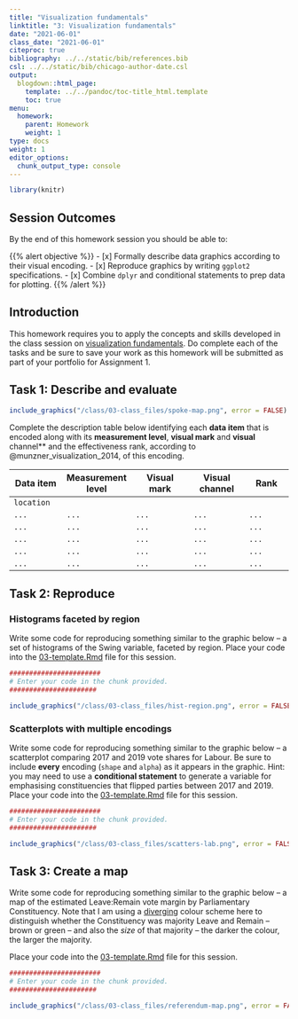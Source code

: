 ```yaml
---
title: "Visualization fundamentals"
linktitle: "3: Visualization fundamentals"
date: "2021-06-01"
class_date: "2021-06-01"
citeproc: true
bibliography: ../../static/bib/references.bib
csl: ../../static/bib/chicago-author-date.csl
output:
  blogdown::html_page:
    template: ../../pandoc/toc-title_html.template
    toc: true
menu:
  homework:
    parent: Homework
    weight: 1
type: docs
weight: 1
editor_options:
  chunk_output_type: console
---
```


```r
library(knitr)
```

## Session Outcomes

By the end of this homework session you should be able to:

{{% alert objective %}}
- [x] Formally describe data graphics according to their visual encoding.
- [x] Reproduce graphics by writing `ggplot2` specifications.
- [x] Combine `dplyr` and conditional statements to prep data for plotting.
{{% /alert %}}

## Introduction

This homework requires you to apply the concepts and skills developed in the class session on [visualization fundamentals](/class/03-class/). Do complete each of the tasks and be sure to save your work as this homework will be submitted as part of your portfolio for Assignment 1.

## Task 1: Describe and evaluate

```r
include_graphics("/class/03-class_files/spoke-map.png", error = FALSE)
```

Complete the description table below identifying each **data item** that is encoded along with its **measurement level**, **visual mark** and **visual** channel**  and the effectiveness rank, according to @munzner_visualization_2014, of this encoding.

| Data item      | Measurement level | Visual mark      | Visual channel  | Rank         |
|----------------|-------------------|------------------|-----------------|--------------|
| `location`     | <enter here>      |  <enter here>    | <enter here>    | <enter here> |
| `...`          |`...`              |  `...`           | `...`           | `...`        |
| `...`          |`...`              |  `...`           | `...`           | `...`        |
| `...`          |`...`              |  `...`           | `...`           | `...`        |
| `...`          |`...`              |  `...`           | `...`           | `...`        |
| `...`          |`...`              |  `...`           | `...`           | `...`        |


## Task 2: Reproduce


### Histograms faceted by region

Write some code for reproducing something similar to the graphic below -- a set of histograms of the Swing variable, faceted by region. Place your code into the [<i class="fab fa-r-project"></i> 03-template.Rmd](/homework/03-homework_files/03-template.Rmd) file for this session.

```r
#######################
# Enter your code in the chunk provided.
######################
```

```r
include_graphics("/class/03-class_files/hist-region.png", error = FALSE)
```

### Scatterplots with multiple encodings

Write some code for reproducing something similar to the graphic below -- a scatterplot comparing 2017 and 2019 vote shares for Labour. Be sure to include **every** encoding (`shape` and `alpha`) as it appears in the graphic. Hint: you may need to use a **conditional statement** to generate a variable for emphasising constituencies that flipped parties between 2017 and 2019. Place your code into the [<i class="fab fa-r-project"></i> 03-template.Rmd](/homework/03-homework_files/03-template.Rmd) file for this session.

```r
#######################
# Enter your code in the chunk provided.
######################
```

```r
include_graphics("/class/03-class_files/scatters-lab.png", error = FALSE)
```

## Task 3: Create a map

Write some code for reproducing something similar to the graphic below -- a map of the estimated Leave:Remain vote margin by Parliamentary Constituency. Note that I am using a [diverging](https://colorbrewer2.org/#type=diverging&scheme=BrBG&n=3) colour scheme here to distinguish whether the Constituency was majority Leave and Remain  -- brown or green -- and also the *size* of that majority -- the darker the colour, the larger the majority.

 Place your code into the [<i class="fab fa-r-project"></i> 03-template.Rmd](/homework/03-homework_files/03-template.Rmd) file for this session.

```r
#######################
# Enter your code in the chunk provided.
######################
```

```r
include_graphics("/class/03-class_files/referendum-map.png", error = FALSE)
```
